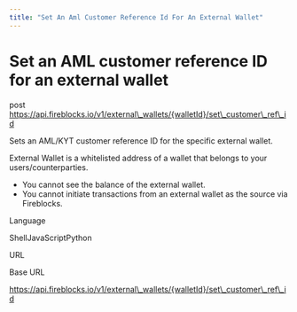 ```yaml
---
title: "Set An Aml Customer Reference Id For An External Wallet"
---
```

  
  # Set an AML customer reference ID for an external wallet

post https://api.fireblocks.io/v1/external\_wallets/{walletId}/set\_customer\_ref\_id

Sets an AML/KYT customer reference ID for the specific external wallet.

External Wallet is a whitelisted address of a wallet that belongs to your users/counterparties.

*   You cannot see the balance of the external wallet.
*   You cannot initiate transactions from an external wallet as the source via Fireblocks.

Language

ShellJavaScriptPython

URL

Base URL

https://api.fireblocks.io/v1/external\_wallets/{walletId}/set\_customer\_ref\_id